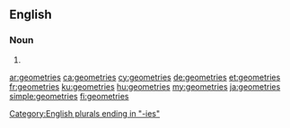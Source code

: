 {{also|géométries}}
==English==

===Noun===
{{head|en|noun plural form}}

# {{plural of|geometry|lang=en}}

[[Category:English plurals ending in "-ies"]]

[[ar:geometries]]
[[ca:geometries]]
[[cy:geometries]]
[[de:geometries]]
[[et:geometries]]
[[fr:geometries]]
[[ku:geometries]]
[[hu:geometries]]
[[my:geometries]]
[[ja:geometries]]
[[simple:geometries]]
[[fi:geometries]]